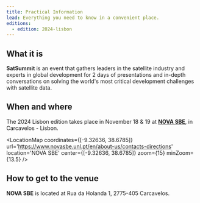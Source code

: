 ```yaml
---
title: Practical Information
lead: Everything you need to know in a convenient place.
editions:
  - edition: 2024-lisbon
---
```



## What it is

**SatSummit** is an event that gathers leaders in the satellite industry and experts in global development for 2 days of presentations and in-depth conversations on solving the world's most critical development challenges with satellite data.

## When and where

The 2024 Lisbon edition takes place in November 18 & 19 at [**NOVA SBE**](https://www.novasbe.unl.pt/en/about-us/contacts-directions), in Carcavelos - Lisbon. 

<LocationMap
  coordinates={[-9.32636, 38.6785]}
  url='https://www.novasbe.unl.pt/en/about-us/contacts-directions'
  location='NOVA SBE'
  center={[-9.32636, 38.6785]}
  zoom={15}
  minZoom={13.5}
/>

## How to get to the venue

**NOVA SBE** is located at Rua da Holanda 1, 2775-405 Carcavelos.
